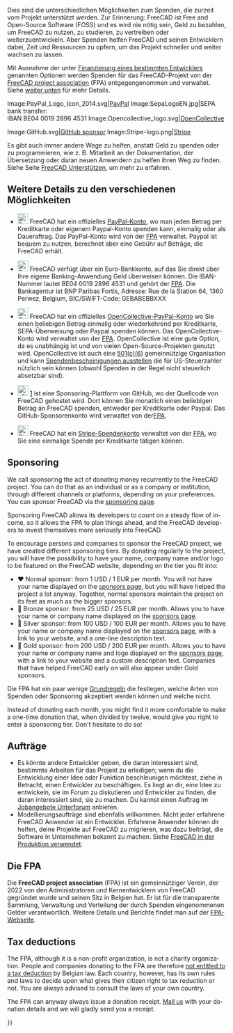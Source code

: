 <languages/>

Dies sind die unterschiedlichen Möglichkeiten zum Spenden, die zurzeit vom Projekt unterstützt werden. Zur Erinnerung: FreeCAD ist Free and Open-Source Software (FOSS) und es wird nie nötig sein, Geld zu bezahlen, um FreeCAD zu nutzen, zu studieren, zu vertreiben oder weiterzuentwickeln. Aber Spenden helfen FreeCAD und seinen Entwicklern dabei, Zeit und Ressourcen zu opfern, um das Projekt schneller und weiter wachsen zu lassen.

<div class="mw-translate-fuzzy">
Mit Ausnahme der unter [[#Funding_a_specific_developer/de|Finanzierung eines bestimmten Entwicklers]] genannten Optionen werden Spenden für das FreeCAD-Projekt von der [https://fpa.freecad.org FreeCAD project association] (FPA) entgegengenommen und verwaltet. Siehe [[#The_FPA|weiter unten]] für mehr Details.
</div>

<!--2 galleries (with 3 and 2 images) instead of 1 gallery (with 5 images): looks better when page is resized-->
<gallery mode=traditional class="center" widths=128px heights=128px>
Image:PayPal_Logo_Icon_2014.svg|[https://www.paypal.com/donate/?hosted_button_id=M3Z8BGW6DB69Q PayPal]
Image:SepaLogoEN.jpg|SEPA bank transfer:<br>IBAN BE04 0019 2896 4531
Image:Opencollective_logo.svg|[https://opencollective.com/freecad OpenCollective]
</gallery>
<gallery mode=traditional class="center" widths=128px heights=128px>
Image:GitHub.svg|[https://github.com/sponsors/FreeCAD GitHub sponsor]
Image:Stripe-logo.png|[https://donate.stripe.com/14k3ei9TYgwFclq145 Stripe]
</gallery>

Es gibt auch immer andere Wege zu helfen, anstatt Geld zu spenden oder zu programmieren, wie z. B. Mitarbeit an der Dokumentation, der Übersetzung oder daran neuen Anwendern zu helfen ihren Weg zu finden. Siehe Seite [[Help_FreeCAD/de|FreeCAD Unterstützen]], um mehr zu erfahren.

<span id="More_details_about_the_different_options"></span>
==Weitere Details zu den verschiedenen Möglichkeiten==

* [[File:PayPal Logo Icon 2014.svg|24px]] FreeCAD hat ein offizielles [https://www.paypal.com/donate/?hosted_button_id=M3Z8BGW6DB69Q PayPal-Konto], wo man jeden Betrag per Kreditkarte oder eigenem Paypal-Konto spenden kann, einmalig oder als Daueraftrag. Das PayPal-Konto wird von der [https://fpa.freecad.org FPA] verwaltet. Paypal ist bequem zu nutzen, berechnet aber eine Gebühr auf Beträge, die FreeCAD erhält.

* [[File:SepaLogoEN.jpg|24px]] FreeCAD verfügt über ein Euro-Bankkonto, auf das Sie direkt über Ihre eigene Banking-Anwendung Geld überweisen können. Die IBAN-Nummer lautet BE04 0019 2896 4531 und gehört der [https://fpa.freecad.org FPA]. Die Bankagentur ist BNP Paribas Fortis, Adresse: Rue de la Station 64, 1360 Perwez, Belgium, BIC/SWIFT-Code: GEBABEBBXXX

* [[File:Opencollective_logo.svg|24px]] FreeCAD hat ein offizielles  [https://opencollective.com/freecad OpenCollective-PayPal-Konto] wo Sie einen beliebigen Betrag einmalig oder wiederkehrend per Kreditkarte, SEPA-Überweisung oder Paypal spenden können. Das OpenCollective-Konto wird verwaltet von der [https://fpa.freecad.org FPA]. OpenCollective ist eine gute Option, da es unabhängig ist und von vielen Open-Source-Projekten genutzt wird. OpenCollective ist auch eine [https://en.wikipedia.org/wiki/501(c)_organization 501(c)(6)] gemeinnützige Organisation und kann [https://docs.opencollective.com/help/financial-contributors/receipts Spendenbescheinigungen ausstellen] die für US-Steuerzahler nützlich sein können (obwohl Spenden in der Regel nicht steuerlich absetzbar sind).

* [[File: GitHub.svg|24px]] [https://github.com/sponsors/FreeCAD-GitHub-Sponsoren] ist eine Sponsoring-Plattform von GitHub, wo der Quellcode von FreeCAD gehostet wird. Dort können Sie monatlich einen beliebigen Betrag an FreeCAD spenden, entweder per Kreditkarte oder Paypal. Das GitHub-Sponsorenkonto wird verwaltet von der[https://fpa.freecad.org FPA]. 

* [[File:Stripe-logo.png|24px]] FreeCAD hat ein [https://donate.stripe.com/14k3ei9TYgwFclq145 Stripe-Spendenkonto] verwaltet von der  [https://fpa.freecad.org FPA], wo Sie eine einmalige Spende per Kreditkarte tätigen können.

<div lang="en" dir="ltr" class="mw-content-ltr">
== Sponsoring ==
</div>

<div lang="en" dir="ltr" class="mw-content-ltr">
We call sponsoring the act of donating money recurrently to the FreeCAD project. You can do that as an individual or as a company or institution, through different channels or platforms, depending on your preferences. You can sponsor FreeCAD via the [https://www.freecad.org/sponsor.php sponsoring page].
</div>

<div lang="en" dir="ltr" class="mw-content-ltr">
Sponsoring FreeCAD allows its developers to count on a steady flow of income, so it allows the FPA to plan things ahead, and the FreeCAD developers to invest themselves more seriously into FreeCAD.
</div>

<div lang="en" dir="ltr" class="mw-content-ltr">
To encourage persons and companies to sponsor the FreeCAD project, we have created different sponsoring tiers. By donating regularly to the project, you will have the possibility to have your name, company name and/or logo to be featured on the FreeCAD website, depending on the tier you fit into:
</div>

<div lang="en" dir="ltr" class="mw-content-ltr">
* ♥ Normal sponsor: from 1 USD / 1 EUR per month. You will not have your name displayed on the [https://www.freecad.org/sponsor.php sponsors page], but you will have helped the project a lot anyway. Together, normal sponsors maintain the project on its feet as much as the bigger sponsors.
* 🥉 Bronze sponsor: from 25 USD / 25 EUR per month. Allows you to have your name or company name displayed on the [https://www.freecad.org/sponsor.php sponsors page].
* 🥈 Silver sponsor: from 100 USD / 100 EUR per month. Allows you to have your name or company name displayed on the [https://www.freecad.org/sponsor.php sponsors page], with a link to your website, and a one-line description text.
* 🥇 Gold sponsor: from 200 USD / 200 EUR per month. Allows you to have your name or company name and logo displayed on the [https://www.freecad.org/sponsor.php sponsors page], with a link to your website and a custom description text. Companies that have helped FreeCAD early on will also appear under Gold sponsors.
</div>

Die FPA hat ein paar wenige  [https://fpa.freecad.org/handbook/process/accepting-donations.html Grundregeln] die festlegen, welche Arten von Spenden oder Sponsoring akzeptiert werden können und welche nicht.

<div lang="en" dir="ltr" class="mw-content-ltr">
Instead of donating each month, you might find it more comfortable to make a one-time donation that, when divided by twelve, would give you right to enter a sponsoring tier. Don't hesitate to do so!
</div>

<span id="Jobs"></span>
== Aufträge ==

* Es könnte andere Entwickler geben, die daran interessiert sind, bestimmte Arbeiten für das Projekt zu erledigen; wenn du die Entwicklung einer Idee oder Funktion beschleunigen möchtest, ziehe in Betracht, einen Entwickler zu beschäftigen. Es liegt an dir, eine Idee zu entwickeln, sie im Forum zu diskutieren und Entwickler zu finden, die daran interessiert sind, sie zu machen. Du kannst einen Auftrag im [https://forum.freecad.org/viewforum.php?f=31 Jobangebote Unterforum] anbieten.
* Modellierungsaufträge sind ebenfalls willkommen. Nicht jeder erfahrene FreeCAD Anwender ist ein Entwickler. Erfahrene Anwender können dir helfen, deine Projekte auf FreeCAD zu migrieren, was dazu beiträgt, die Software in Unternehmen bekannt zu machen. Siehe [[FreeCAD_used_in_production|FreeCAD in der Produktion verwendet]].

<span id="The_FPA"></span>
== Die FPA ==

Die '''FreeCAD project association''' (FPA) ist ein gemeinnütziger Verein, der 2022 von den Administratoren und Kernentwicklern von FreeCAD gegründet wurde und seinen Sitz in Belgien hat. Er ist für die transparente Sammlung, Verwaltung und Verteilung der durch Spenden eingenommenen Gelder verantwortlich. Weitere Details und Berichte findet man auf der [https://github.com/FreeCAD/FPA FPA-Webseite].

<div lang="en" dir="ltr" class="mw-content-ltr">
== Tax deductions ==
</div>

<div lang="en" dir="ltr" class="mw-content-ltr">
The FPA, although it is a non-profit organization, is not a charity organization. People and companies donating to the FPA are therefore [https://finances.belgium.be/fr/particuliers/avantages_fiscaux/dons not entitled to a tax deduction] by Belgian law. Each country, however, has its own rules and laws to decide upon what gives their citizen right to tax reduction or not. You are always advised to consult the laws of your own country.
</div>

<div lang="en" dir="ltr" class="mw-content-ltr">
The FPA can anyway always issue a donation receipt. [mailto:fpa@freecad.org Mail us] with your donation details and we will gladly send you a receipt.
</div>

{{Userdocnavi{{#translation:}}}}